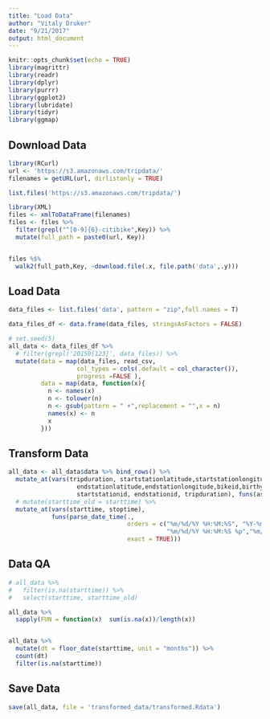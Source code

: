```yaml
---
title: "Load Data"
author: "Vitaly Druker"
date: "9/21/2017"
output: html_document
---
```


```r
knitr::opts_chunk$set(echo = TRUE)
library(magrittr)
library(readr)
library(dplyr)
library(purrr)
library(ggplot2)
library(lubridate)
library(tidyr)
library(ggmap)

```

## Download Data

```r
library(RCurl)
url <- 'https://s3.amazonaws.com/tripdata/'
filenames = getURL(url, dirlistonly = TRUE)

list.files('https://s3.amazonaws.com/tripdata/')

library(XML)
files <- xmlToDataFrame(filenames)
files <- files %>% 
  filter(grepl("^[0-9]{6}-citibike",Key)) %>% 
  mutate(full_path = paste0(url, Key))


files %$%  
  walk2(full_path,Key, ~download.file(.x, file.path('data',.y)))

```




## Load Data

```r
data_files <- list.files('data', pattern = "zip",full.names = T)

data_files_df <- data.frame(data_files, stringsAsFactors = FALSE)

# set.seed(5)
all_data <- data_files_df %>% 
  # filter(grepl('20150[123]', data_files)) %>% 
  mutate(data = map(data_files, read_csv,
                   col_types = cols(.default = col_character()),
                   progress =FALSE ),
         data = map(data, function(x){
           n <- names(x)
           n <- tolower(n)
           n <- gsub(pattern = " +",replacement = "",x = n)
           names(x) <- n
           x
         }))

```

## Transform Data
```r


all_data <- all_data$data %>% bind_rows() %>% 
  mutate_at(vars(tripduration, startstationlatitude,startstationlongitude,
                   endstationlatitude,endstationlongitude,bikeid,birthyear,
                   startstationid, endstationid, tripduration), funs(as.numeric)) %>% 
  # mutate(starttime_old = starttime) %>% 
  mutate_at(vars(starttime, stoptime), 
            funs(parse_date_time(., 
                                 orders = c("%m/%d/%Y %H:%M:%S", "%Y-%m-%d %H:%M:%S", 
                                            "%m/%d/%Y %H:%M:%S %p","%m/%d/%Y %H:%M"), 
                                 exact = TRUE)))
```

## Data QA 

```r

# all_data %>% 
#   filter(is.na(starttime)) %>% 
#   select(starttime, starttime_old)

all_data %>% 
  sapply(FUN = function(x)  sum(is.na(x))/length(x))


all_data %>% 
  mutate(dt = floor_date(starttime, unit = "months")) %>% 
  count(dt)
  filter(is.na(starttime))


```

## Save Data
```r
save(all_data, file = 'transformed_data/transformed.Rdata')
```

